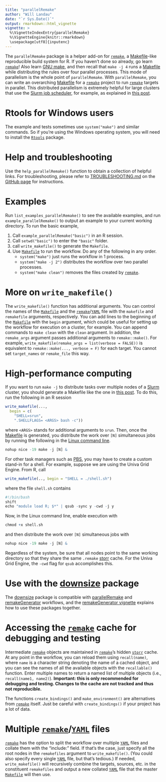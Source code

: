 ```yaml
---
title: "parallelRemake"
author: "Will Landau"
date: "`r Sys.Date()`"
output: rmarkdown::html_vignette
vignette: >
  %\VignetteIndexEntry{parallelRemake}
  %\VignetteEngine{knitr::rmarkdown}
  \usepackage[utf8]{inputenc}
---
```


The `parallelRemake` package is a helper add-on for [`remake`](https://github.com/richfitz/remake), a [Makefile](https://www.gnu.org/software/make/)-like reproducible build system for R. If you haven't done so already, go learn [`remake`](https://github.com/richfitz/remake)! Also learn [GNU make](https://www.gnu.org/software/make/), and then recall that `make -j 4` runs a [Makefile](https://www.gnu.org/software/make/) while distributing the rules over four parallel processes. This mode of parallelism is the whole point of `parallelRemake`. With `parallelRemake`, you can write an overarching [Makefile](https://www.gnu.org/software/make/) for a [`remake`](https://github.com/richfitz/remake) project to run [`remake`](https://github.com/richfitz/remake) targets in parallel. This distributed parallelism is extremely helpful for large clusters that use the [Slurm job scheduler](http://slurm.schedmd.com/), for example, as explained in [this post](http://plindenbaum.blogspot.com/2014/09/parallelizing-gnu-make-4-in-slurm.html).

# Rtools for Windows users

The example and tests sometimes use `system("make")` and similar commands. So if you're using the Windows operating system, you will need to install the [`Rtools`](https://github.com/stan-dev/rstan/wiki/Install-Rtools-for-Windows) package.

# Help and troubleshooting

Use the `help_parallelRemake()` function to obtain a collection of helpful links. For troubleshooting, please refer to [TROUBLESHOOTING.md](https://github.com/wlandau/parallelRemake/blob/master/TROUBLESHOOTING.md) on the [GitHub page](https://github.com/wlandau/parallelRemake) for instructions.

# Examples

Run `list_examples_parallelRemake()` to see the available examples, and run `example_parallelRemake()` to output an example to your current working directory. To run the basic example,

1. Call `example_parallelRemake("basic")` in an R session. 
2. Call `setwd("basic")` to enter the `"basic"` folder.
3. call `write_makefile()` to generate the `Makefile`.
4. Use [`Makefile`](https://www.gnu.org/software/make/) to run the workflow. Do any of the following in any order.
    - `system("make")` just runs the workflow in 1 process.
    - `system("make -j 2")` distributes the workflow over two parallel processes.
    - `system("make clean")` removes the files created by [`remake`](https://github.com/richfitz/remake).
    
# More on `write_makefile()`

The `write_makefile()` function has additional arguments. You can control the names of the [`Makefile`](https://www.gnu.org/software/make/) and the [`remake`](https://github.com/richfitz/remake)/[`YAML`](http://yaml.org/) file with the `makefile` and `remakefile` arguments, respectively. You can add lines to the beginning of the [`Makefile`](https://www.gnu.org/software/make/) with the `begin` argument, which could be useful for setting up the workflow for execution on a cluster, for example. You can append commands to `make clean` with the `clean` argument. In addition, the `remake_args` argument passes additional arguments to `remake::make()`. For example, `write_makefile(remake_args = list(verbose = FALSE))` is equivalent to `remake::make(..., verbose = F)` for each target. You cannot set `target_names` or `remake_file` this way.

# High-performance computing

If you want to run `make -j` to distribute tasks over multiple nodes of a [Slurm](http://slurm.schedmd.com/) cluster, you should generate a Makefile like the one in [this post](http://plindenbaum.blogspot.com/2014/09/parallelizing-gnu-make-4-in-slurm.html).
To do this, run the following in an R session

```r
write_makefile(..., 
  begin = c(
    "SHELL=srun",
    ".SHELLFLAGS= <ARGS> bash -c"))
```

where `<ARGS>` stands for additional arguments to `srun`. Then, once the [Makefile](https://www.gnu.org/software/make/) is generated, you distribute
the work over `[N]` simultaneous jobs by running the following in the 
[Linux command line](http://linuxcommand.org/).

```r
nohup nice -19 make -j [N] &
```

For other task managers such as [PBS](https://en.wikipedia.org/wiki/Portable_Batch_System), you  may have to create a custom stand-in for a shell. 
For example, suppose we are using the Univa Grid Engine. From R, call

```r
write_makefile(.., begin = "SHELL = ./shell.sh")
```

where the file `shell.sh` contains

```r
#!/bin/bash
shift
echo "module load R; $*" | qsub -sync y -cwd -j y
```

Now, in the Linux command line, enable execution with

```r
chmod +x shell.sh
```

and then distribute the work over `[N]` simultaneous jobs with

```r
nohup nice -19 make -j [N] &
```

Regardless of the system, be sure that all nodes point to the same working directory so that they share the same `.remake` [storr](https://github.com/richfitz/storr) cache. For the Univa Grid Engine, the `-cwd` flag for `qsub` accomplishes this.

# Use with the [downsize](https://github.com/wlandau/downsize) package

The <a href="https://github.com/wlandau/downsize">downsize</a> package is compatible with <a href="https://github.com/wlandau/parallelRemake">parallelRemake</a> and <a href="https://github.com/wlandau/remakeGenerator">remakeGenerator</a> workflows, and the <a href="https://github.com/wlandau/remakeGenerator/blob/master/vignettes/remakeGenerator.Rmd">remakeGenerator vignette</a> explains how to use these packages together.

# Accessing the [`remake`](https://github.com/richfitz/remake) cache for debugging and testing

Intermediate [`remake`](https://github.com/richfitz/remake) objects are maintained in [`remake`](https://github.com/richfitz/remake)'s hidden [`storr`](https://github.com/richfitz/storr) cache. At any point in the workflow, you can reload them using `recall(name)`, where `name` is a character string denoting the name of a cached object, and you can see the names of all the available objects with the `recallable()` function. Enter multiple names to return a named list of multiple objects (i.e., `recall(name1, name2)`). **Important: this is only recommended for debugging and testing. Changes to the cache are not tracked and thus not reproducible.**

The functions `create_bindings()` and `make_environment()` are alternatives from [`remake`](https://github.com/richfitz/remake) itself. Just be careful with `create_bindings()` if your project has a lot of data.

# Multiple [`remake`](https://github.com/richfitz/remake)/[`YAML`](http://yaml.org/) files

[`remake`](https://github.com/richfitz/remake) has the option to split the workflow over multiple [`YAML`](http://yaml.org/) files and collate them with the "include:" field. If that's the case, just specify all the root nodes in the `remakefiles` argument to `write_makefile()`. (You could also specify every single [`YAML`](http://yaml.org/) file, but that's tedious.) If needed, `write_makefile()` will recursively combine the targets, sources, etc. in the constituent `remakefiles` and output a new collated [`YAML`](http://yaml.org/) file that the master [`Makefile`](https://www.gnu.org/software/make/) will then use.
